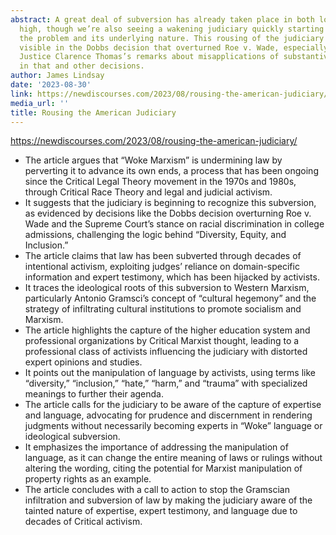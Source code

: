 ```yaml
---
abstract: A great deal of subversion has already taken place in both low courts and
  high, though we’re also seeing a wakening judiciary quickly starting to realize
  the problem and its underlying nature. This rousing of the judiciary is patently
  visible in the Dobbs decision that overturned Roe v. Wade, especially in light of
  Justice Clarence Thomas’s remarks about misapplications of substantive due process
  in that and other decisions.
author: James Lindsay
date: '2023-08-30'
link: https://newdiscourses.com/2023/08/rousing-the-american-judiciary/
media_url: ''
title: Rousing the American Judiciary
---
```

<https://newdiscourses.com/2023/08/rousing-the-american-judiciary/>

- The article argues that "Woke Marxism" is undermining law by perverting it to advance its own ends, a process that has been ongoing since the Critical Legal Theory movement in the 1970s and 1980s, through Critical Race Theory and legal and judicial activism.
- It suggests that the judiciary is beginning to recognize this subversion, as evidenced by decisions like the Dobbs decision overturning Roe v. Wade and the Supreme Court's stance on racial discrimination in college admissions, challenging the logic behind "Diversity, Equity, and Inclusion."
- The article claims that law has been subverted through decades of intentional activism, exploiting judges' reliance on domain-specific information and expert testimony, which has been hijacked by activists.
- It traces the ideological roots of this subversion to Western Marxism, particularly Antonio Gramsci's concept of "cultural hegemony" and the strategy of infiltrating cultural institutions to promote socialism and Marxism.
- The article highlights the capture of the higher education system and professional organizations by Critical Marxist thought, leading to a professional class of activists influencing the judiciary with distorted expert opinions and studies.
- It points out the manipulation of language by activists, using terms like "diversity," "inclusion," "hate," "harm," and "trauma" with specialized meanings to further their agenda.
- The article calls for the judiciary to be aware of the capture of expertise and language, advocating for prudence and discernment in rendering judgments without necessarily becoming experts in "Woke" language or ideological subversion.
- It emphasizes the importance of addressing the manipulation of language, as it can change the entire meaning of laws or rulings without altering the wording, citing the potential for Marxist manipulation of property rights as an example.
- The article concludes with a call to action to stop the Gramscian infiltration and subversion of law by making the judiciary aware of the tainted nature of expertise, expert testimony, and language due to decades of Critical activism.